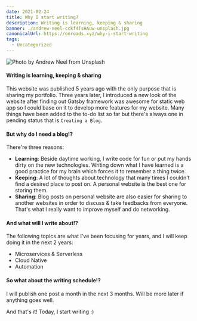 ---
date: 2021-02-24
title: Why I start writing?
description: Writing is learning, keeping & sharing
banner: ./andrew-neel-cckf4TsHAuw-unsplash.jpg
canonicalUrl: https://onroads.xyz/why-i-start-writing
tags:
  - Uncategorized
---

![Photo by Andrew Neel from Unsplash](./andrew-neel-cckf4TsHAuw-unsplash.jpg)

#### Writing is learning, keeping & sharing

This website was published 5 years ago with the only purpose that is sharing my portfolio. Three years later, I introduced a new look of the website after finding out Gatsby framework was awesome for static web app so I could base on it to develop more features for my website. Many things have been added to the to-do list so far but there's always one in pending status that is `Creating a Blog`.

#### But why do I need a blog!?

There're three reasons:

- **Learning**: Beside daytime working, I write code for fun or put my hands dirty on the new technologies. Writing down what I have learned is a good practice for my brain which forces it to remember a thing twice.
- **Keeping**: A lot of thoughts about technology that many times I couldn't find a desired place to post on. A personal website is the best one for storing them.
- **Sharing**: Blog posts on personal website are also easier for sharing to another websites in order to discuss & take feedbacks from everyone. That's what I really want to improve myself and do networking.

#### And what will I write about!?

The following topics are what I've been focusing for years, and I will keep doing it in the next 2 years:

- Microservices & Serverless
- Cloud Native
- Automation

#### So what about the writing schedule!?

I will publish one post a month in the next 3 months. Will be more later if anything goes well.

And that's it! Today, I start writing :)
